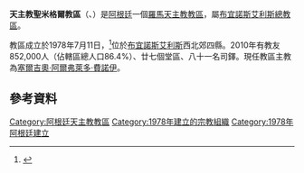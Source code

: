 {{Infobox Roman Catholic diocese
|Roman Catholic Diocese of = 天主教聖米格爾教區
|Latin name of diocese = Dioecesis Sancti Michaëlis in Argentina
|image =
|caption =
|location = [[阿根廷|阿根廷]]
|territory =[[布宜諾斯艾利斯|布宜諾斯艾利斯]]西北郊四縣
|population = 852,000
|rite = 拉丁禮
|patron =
|province = 布宜諾斯艾利斯
|established = 1978年
|cathedral =聖彌額爾主教座堂
|co-cathedral =
|leadership = 主教
|website =http://www.obsanmiguel.org/
|教宗 =
|metropolitan =
|ordinary = 塞爾吉奧·阿爾弗萊多·費諾伊
|coadjutor bishop =
|auxiliary =
}}

'''天主教聖米格爾教區'''（{{lang-la|Dioecesis Sancti Michaëlis in Argentina}}、{{lang-es|Diócesis de San Isidro}}）是[[阿根廷|阿根廷]]一個[[羅馬天主教|羅馬天主教]][[教區|教區]]，屬[[天主教布宜諾斯艾利斯總教區|布宜諾斯艾利斯總教區]]。

教區成立於1978年7月11日，<ref>{{cite journal|journal=[[宗座公報|宗座公報]]|publisher=梵蒂岡出版社|date=1978年|volume=70|title=''Tutius ut consuleretur''|page=448|url=http://www.vatican.va/archive/aas/documents/AAS%2070%20%5B1978%5D%20-%20ocr.pdf|access-date=2013-04-10|archive-date=2013-03-03|archive-url=https://web.archive.org/web/20130303053607/http://www.vatican.va/archive/aas/documents/AAS%2070%20%5B1978%5D%20-%20ocr.pdf|dead-url=no}}</ref>位於[[布宜諾斯艾利斯|布宜諾斯艾利斯]]西北郊四縣。2010年有教友852,000人（佔轄區總人口86.4%）、廿七個堂區、八十一名司鐸。現任教區主教為[[塞爾吉奧·阿爾弗萊多·費諾伊|塞爾吉奧·阿爾弗萊多·費諾伊]]。

==參考資料==
{{reflist}}

{{阿根廷天主教教區}}

{{DEFAULTSORT:San Isidro}}
[[Category:阿根廷天主教教區|Category:阿根廷天主教教區]]
[[Category:1978年建立的宗教組織|Category:1978年建立的宗教組織]]
[[Category:1978年阿根廷建立|Category:1978年阿根廷建立]]